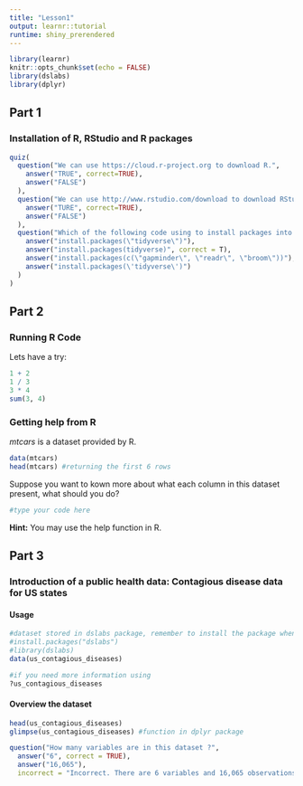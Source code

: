 ---
title: "Lesson1"
output: learnr::tutorial
runtime: shiny_prerendered
---

```{r setup, include=FALSE}
library(learnr)
knitr::opts_chunk$set(echo = FALSE)
library(dslabs)
library(dplyr)
```


## Part 1 

### Installation of R, RStudio and R packages

```{r question1, echo=FALSE}
quiz(  
  question("We can use https://cloud.r-project.org to download R.",
    answer("TRUE", correct=TRUE),
    answer("FALSE")
  ),
  question("We can use http://www.rstudio.com/download to download RStudio.",
    answer("TURE", correct=TRUE),
    answer("FALSE")
  ),
  question("Which of the following code using to install packages into R will cause an error?",
    answer("install.packages(\"tidyverse\")"),
    answer("install.packages(tidyverse)", correct = T),
    answer("install.packages(c(\"gapminder\", \"readr\", \"broom\"))"),
    answer("install.packages(\'tidyverse\')")
  )
)
```

## Part 2

### Running R Code 

Lets have a try:

```{r code, exercise=TRUE}
1 + 2
1 / 3
3 * 4
sum(3, 4)
```

### Getting help from R

*mtcars* is a dataset provided by R.

```{r}
data(mtcars)
head(mtcars) #returning the first 6 rows
```

Suppose you want to kown more about what each column in this dataset present, what should you do?
```{r help, exercise=TRUE}
#type your code here
```

<div id="help-hint">
**Hint:** You may use the help function in R.
</div>

## Part 3

### Introduction of a public health data: Contagious disease data for US states

#### Usage
```{r}
#dataset stored in dslabs package, remember to install the package when using on your own RStudio
#install.packages("dslabs")
#library(dslabs)
data(us_contagious_diseases)
```

```{r datahelp, exercise=TRUE}
#if you need more information using
?us_contagious_diseases
```

#### Overview the dataset
```{r overview}
head(us_contagious_diseases)
glimpse(us_contagious_diseases) #function in dplyr package
```

```{r question2, echo=FALSE}
question("How many variables are in this dataset ?",
  answer("6", correct = TRUE),
  answer("16,065"),
  incorrect = "Incorrect. There are 6 variables and 16,065 observations in this dataset.")

```


